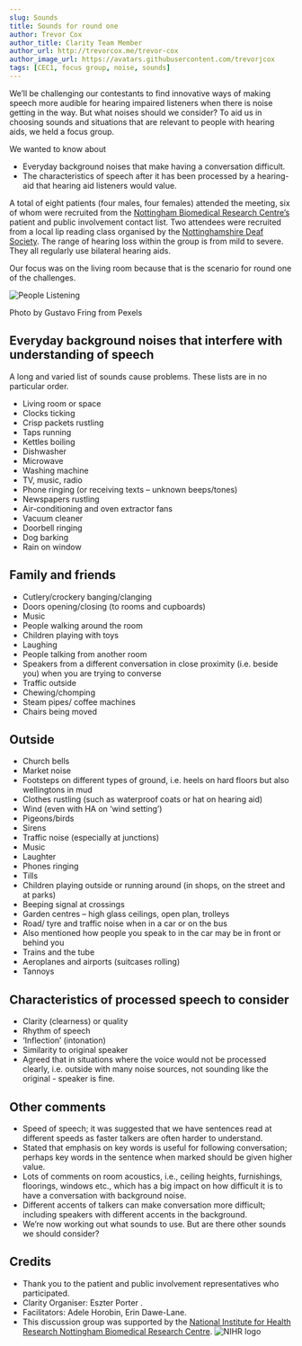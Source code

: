 ```yaml
---
slug: Sounds
title: Sounds for round one
author: Trevor Cox
author_title: Clarity Team Member
author_url: http://trevorcox.me/trevor-cox
author_image_url: https://avatars.githubusercontent.com/trevorjcox
tags: [CEC1, focus group, noise, sounds]
---
```


We’ll be challenging our contestants to find innovative ways of making speech more audible for hearing impaired listeners when there is noise getting in the way. But what noises should we consider? To aid us in choosing sounds and situations that are relevant to people with hearing aids, we held a focus group.

We wanted to know about

- Everyday background noises that make having a conversation difficult.
- The characteristics of speech after it has been processed by a hearing-aid that hearing aid listeners would value.

A total of eight patients (four males, four females) attended the meeting, six of whom were recruited from the [Nottingham Biomedical Research Centre’s](https://nottinghambrc.nihr.ac.uk/) patient and public involvement contact list. Two attendees were recruited from a local lip reading class organised by the [Nottinghamshire Deaf Society](https://www.nottsdeaf.org.uk/). The range of hearing loss within the group is from mild to severe. They all regularly use bilateral hearing aids.

Our focus was on the living room because that is the scenario for round one of the challenges.

![People Listening](/img/photo-of-people-sitting-on-sofa-3890171.jpeg)

Photo by Gustavo Fring from Pexels

<!--truncate-->

## Everyday background noises that interfere with understanding of speech

A long and varied list of sounds cause problems. These lists are in no particular order.

- Living room or space
- Clocks ticking
- Crisp packets rustling
- Taps running
- Kettles boiling
- Dishwasher
- Microwave
- Washing machine
- TV, music, radio
- Phone ringing (or receiving texts – unknown beeps/tones)
- Newspapers rustling
- Air-conditioning and oven extractor fans
- Vacuum cleaner
- Doorbell ringing
- Dog barking
- Rain on window
   
## Family and friends

- Cutlery/crockery banging/clanging
- Doors opening/closing (to rooms and cupboards)
- Music
- People walking around the room
- Children playing with toys
- Laughing
- People talking from another room
- Speakers from a different conversation in close proximity (i.e. beside you) when you are trying to converse
- Traffic outside
- Chewing/chomping
- Steam pipes/ coffee machines
- Chairs being moved

## Outside

- Church bells
- Market noise
- Footsteps on different types of ground, i.e. heels on hard floors but also wellingtons in mud
- Clothes rustling (such as waterproof coats or hat on hearing aid)
- Wind (even with HA on ‘wind setting’)
- Pigeons/birds
- Sirens
- Traffic noise (especially at junctions)
- Music
- Laughter
- Phones ringing
- Tills
- Children playing outside or running around (in shops, on the street and at parks)
- Beeping signal at crossings
- Garden centres – high glass ceilings, open plan, trolleys
- Road/ tyre and traffic noise when in a car or on the bus
- Also mentioned how people you speak to in the car may be in front or behind you
- Trains and the tube
- Aeroplanes and airports (suitcases rolling)
- Tannoys

## Characteristics of processed speech to consider

- Clarity (clearness) or quality
- Rhythm of speech
- ‘Inflection’ (intonation)
- Similarity to original speaker
- Agreed that in situations where the voice would not be processed clearly, i.e. outside with many noise sources, not sounding like the original - speaker is fine.

## Other comments

- Speed of speech; it was suggested that we have sentences read at different speeds as faster talkers are often harder to understand.
- Stated that emphasis on key words is useful for following conversation; perhaps key words in the sentence when marked should be given higher value.
- Lots of comments on room acoustics, i.e., ceiling heights, furnishings, floorings, windows etc., which has a big impact on how difficult it is to have a conversation with background noise.
- Different accents of talkers can make conversation more difficult; including speakers with different accents in the background.
- We’re now working out what sounds to use. But are there other sounds we should consider?

## Credits

- Thank you to the patient and public involvement representatives who participated.
- Clarity Organiser: Eszter Porter .
- Facilitators: Adele Horobin, Erin Dawe-Lane.
- This discussion group was supported by the [National Institute for Health Research Nottingham Biomedical Research Centre](https://nottinghambrc.nihr.ac.uk/).
![NIHR logo](/img/nihr-nbrc.png)